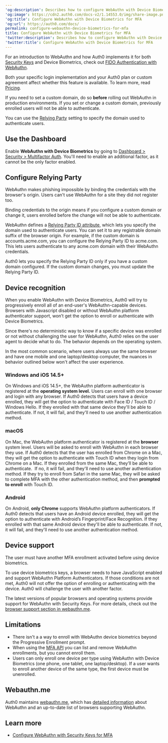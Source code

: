 ---
'og:description': Describes how to configure WebAuthn with Device Biometrics
'og:image': https://cdn2.auth0.com/docs-v2/1.14553.0/img/share-image.png
'og:title': Configure WebAuthn with Device Biometrics for MFA
'og:url': https://auth0.com/docs/
permalink: configure-webauthn-device-biometrics-for-mfa
title: Configure WebAuthn with Device Biometrics for MFA
'twitter:description': Describes how to configure WebAuthn with Device Biometrics
'twitter:title': Configure WebAuthn with Device Biometrics for MFA
---
For an introduction to WebAuthn and how Auth0 implements it for both [Security Keys](/docs/secure/multi-factor-authentication/fido-authentication-with-webauthn/configure-webauthn-security-keys-for-mfa) and Device Biometrics, check out [FIDO Authentication with WebAuthn](/docs/secure/multi-factor-authentication/fido-authentication-with-webauthn).

<Card title="Availability varies by Auth0 plan">

Both your specific login implementation and your Auth0 plan or custom agreement affect whether this feature is available. To learn more, read [Pricing](https://auth0.com/pricing).

</Card>

<Warning>

If you need to set a custom domain, do so **before** rolling out WebAuthn in production environments. If you set or change a custom domain, previously enrolled users will not be able to authenticate.

You can use the [Relying Party](#configure-relying-party) setting to specify the domain used to authenticate users.

</Warning>

## Use the Dashboard

Enable **WebAuthn with Device Biometrics** by going to [Dashboard > Security > Multifactor Auth](https://manage.auth0.com/#/security/mfa). You'll need to enable an additional factor, as it cannot be the only factor enabled.

## Configure Relying Party

WebAuthn makes phishing impossible by binding the credentials with the browser's origin. Users can't use WebAuthn for a site they did not register too.

Binding credentials to the origin means if you configure a <Tooltip tip="Custom Domain: Third-party domain with a specialized, or vanity, name." cta="View Glossary" href="/docs/glossary?term=custom+domain">custom domain</Tooltip> or change it, users enrolled before the change will not be able to authenticate.

WebAuthn defines a [Relying Party ID attribute](https://www.w3.org/TR/webauthn-2/#relying-party-identifier), which lets you specify the domain used to authenticate users. You can set it to any registrable domain suffix of the browser origin. For example, if the custom domain is accounts.acme.com, you can configure the <Tooltip tip="Relying Party: Entity (such as a service or application) that depends on a third-party identity provider to authenticate a user." cta="View Glossary" href="/docs/glossary?term=Relying+Party">Relying Party</Tooltip> ID to acme.com. This lets users authenticate to any acme.com domain with their WebAuthn credentials.

Auth0 lets you specify the Relying Party ID only if you have a custom domain configured. If the custom domain changes, you must update the Relying Party ID.

## Device recognition

When you enable WebAuthn with Device Biometrics, Auth0 will try to progressively enroll all of an end-user's WebAuthn-capable devices. Browsers with Javascript disabled or without WebAuthn platform authenticator support, won’t get the option to enroll or authenticate with Device Biometrics.

Since there's no deterministic way to know if a specific device was enrolled or not without challenging the user for WebAuthn, Auth0 relies on the user agent to decide what to do. The behavior depends on the operating system.

<Callout icon="file-lines" color="#0EA5E9" iconType="regular">

In the most common scenario, where users always use the same browser and have one mobile and one laptop/desktop computer, the nuances in behavior outlined below won't affect the user experience.

</Callout>

### Windows and iOS 14.5+

On Windows and iOS 14.5+, the WebAuthn platform authenticator is registered at the **operating system level.** Users can enroll with one browser and login with any browser. If Auth0 detects that users have a device enrolled, they will get the option to authenticate with Face ID / Touch ID / Windows Hello. If they enrolled with that same device they'll be able to authenticate. If not, it will fail, and they'll need to use another authentication method.

### macOS

On Mac, the WebAuthn platform authenticator is registered at the **browser** system level. Users will be asked to enroll with WebAuthn in each browser they use. If Auth0 detects that the user has enrolled from Chrome on a Mac, they will get the option to authenticate with Touch ID when they login from Chrome on a Mac. If they enrolled from the same Mac, they’ll be able to authenticate.  If no, it will fail, and they'll need to use another authentication method. If they try to enroll from Safari in the same Mac, they will be asked to complete <Tooltip tip="Multi-factor authentication (MFA): User authentication process that uses a factor in addition to username and password such as a code via SMS." cta="View Glossary" href="/docs/glossary?term=MFA">MFA</Tooltip> with the other authentication method, and then **prompted to enroll** with Touch ID.

### Android

On Android, **only Chrome** supports WebAuthn platform authenticators. If Auth0 detects that users have an Android device enrolled, they will get the option to authenticate with Android’s Fingerprint/Face Recognition. If they enrolled with that same Android device they'll be able to authenticate. If not, it will fail, and they'll need to use another authentication method.

## Device support

The user must have another MFA enrollment activated before using device biometrics.

To use device biometrics keys, a browser needs to have JavaScript enabled and support WebAuthn Platform Authenticators. If those conditions are not met, Auth0 will not offer the option of enrolling or authenticating with the device. Auth0 will challenge the user with another factor.

The latest versions of popular browsers and operating systems provide support for WebAuthn with Security Keys. For more details, check out the [browser support section in webauthn.me](https://webauthn.me/browser-support).

## Limitations

* There isn't a a way to enroll with WebAuthn device biometrics beyond the Progressive Enrollment prompt.
* When using the [MFA API](/docs/secure/multi-factor-authentication/multi-factor-authentication-developer-resources/mfa-api) you can list and remove WebAuthn enrollments, but you cannot enroll them.
* Users can only enroll one device per type using WebAuthn with Device Biometrics (one phone, one tablet, one laptop/desktop). If a user wants to enroll another device of the same type, the first device must be unenrolled.

## Webauthn.me

Auth0 maintains [webauthn.me](https://a0.to/webauthme-auth0-docs), which has [detailed information](https://webauthn.me/introduction) about WebAuthn and an up-to-date list of browsers supporting WebAuthn.

## Learn more

* [Configure WebAuthn with Security Keys for MFA](/docs/secure/multi-factor-authentication/fido-authentication-with-webauthn/configure-webauthn-security-keys-for-mfa)